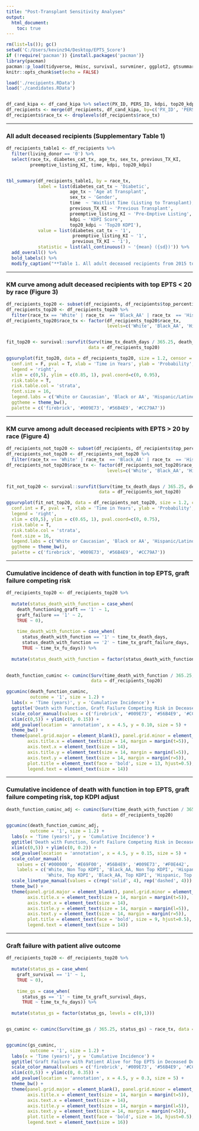 ---
title: "Post-Transplant Sensitivity Analyses"
output: 
  html_document:
    toc: true
---

<!-- All adult deceased recipients (Line 38) -->
<!-- KM curve among adult deceased recipients with EPTS < 20 by race (Line 67) -->
<!-- KM curve among adult deceased recipients with EPTS > 20 by race (Line 94) -->
<!-- Cumulative incidence of death with function in top EPTS, graft failure competing risk (Line 124) -->
<!-- Cumulative incidence of death with function in top EPTS, graft failure competing risk, top KDPI adjust (Line 164) -->
<!-- Graft failure with patient alive outcome (Line 192)  -->



```{r, include=F, warning=F, echo=F, message=F, comment=NA}
rm(list=ls()); gc()
setwd('C:/Users/kevinz94/Desktop/EPTS_Score')
if (!require('pacman')) {install.packages('pacman')}
library(pacman)
pacman::p_load(tidyverse, Hmisc, survival, survminer, ggplot2, gtsummary, knitr, kableExtra, tidycmprsk, ggsurvfit)
knitr::opts_chunk$set(echo = FALSE)

load('./recipients.RData')
load('./candidates.RData')


df_cand_kipa <- df_cand_kipa %>% select(PX_ID, PERS_ID, kdpi, top20_kdpi, top_percentile_epts, time)
df_recipients <- merge(df_recipients, df_cand_kipa, by=c('PX_ID', 'PERS_ID'), all.x=T, all.y=F)
df_recipients$race_tx <- droplevels(df_recipients$race_tx)
```

-----------------

### All adult deceased recipients (Supplementary Table 1)
```{r, warning=F, echo=F, comment=NA, message=F, fig.align='center', fig.width=9}
df_recipients_table1 <- df_recipients %>%
  filter(living_donor == '0') %>%
  select(race_tx, diabetes_cat_tx, age_tx, sex_tx, previous_TX_KI, 
         preemptive_listing_KI, time, kdpi, top20_kdpi)


tbl_summary(df_recipients_table1, by = race_tx,
            label = list(diabetes_cat_tx ~ 'Diabetic', 
                        age_tx ~ 'Age at Transplant',
                        sex_tx ~ 'Gender',
                        time  ~ 'Waitlist Time (Listing to Transplant), Days', 
                        previous_TX_KI ~ 'Previous Transplant',
                        preemptive_listing_KI ~ 'Pre-Emptive Listing',                        
                        kdpi ~ 'KDPI Score',
                        top20_kdpi ~ 'Top20 KDPI'),
            value = list(diabetes_cat_tx ~ '1',
                         preemptive_listing_KI ~ '1',
                         previous_TX_KI ~ '1'),
            statistic = list(all_continuous() ~ '{mean} ({sd})')) %>% 
  add_overall() %>%
  bold_labels() %>%
  modify_caption("**Table 1. All adult deceased recipients from 2015 to 2020**") 
```


-----------------

### KM curve among adult deceased recipients with top EPTS < 20 by race (Figure 3)
```{r, warning=F, echo=F, comment=NA, message=F, fig.align='center', fig.height=9, fig.width=9}
df_recipients_top20 <- subset(df_recipients, df_recipients$top_percentile_epts == '1' & df_recipients$living_donor == '0')
df_recipients_top20 <- df_recipients_top20 %>%
  filter(race_tx == 'White' | race_tx  == 'Black_AA' | race_tx  == 'Hispanic' | race_tx  == 'Asian')
df_recipients_top20$race_tx <- factor(df_recipients_top20$race_tx, 
                                      levels=c('White', 'Black_AA', 'Hispanic', 'Asian'))


fit_top20 <- survival::survfit(Surv(time_tx_death_days / 365.25, death_functioning_graft) ~ race_tx, 
                               data = df_recipients_top20)

ggsurvplot(fit_top20, data = df_recipients_top20, size = 1.2, censor = F,
  conf.int = F, pval = T, xlab = 'Time in Years', ylab = 'Probability', 
  legend = 'right',
  xlim = c(0,5), ylim = c(0.85, 1), pval.coord=c(0, 0.95), 
  risk.table = T,        
  risk.table.col = 'strata',
  font.size = 16,
  legend.labs = c('White or Caucasian', 'Black or AA', 'Hispanic/Latino', 'Asian'),   
  ggtheme = theme_bw(),
  palette = c('firebrick', '#009E73', '#56B4E9', '#CC79A7'))
```


-----------------

### KM curve among adult deceased recipients with EPTS > 20 by race (Figure 4)
```{r, warning=F, echo=F, comment=NA, message=F, fig.align='center', fig.height=10, fig.width=10}
df_recipients_not_top20 <- subset(df_recipients, df_recipients$top_percentile_epts == '0' & df_recipients$living_donor == '0')
df_recipients_not_top20 <- df_recipients_not_top20 %>%
  filter(race_tx == 'White' | race_tx  == 'Black_AA' | race_tx  == 'Hispanic' | race_tx  == 'Asian')
df_recipients_not_top20$race_tx <- factor(df_recipients_not_top20$race_tx, 
                                      levels=c('White', 'Black_AA', 'Hispanic', 'Asian'))


fit_not_top20 <- survival::survfit(Surv(time_tx_death_days / 365.25, death_functioning_graft) ~ race_tx, 
                                   data = df_recipients_not_top20)

ggsurvplot(fit_not_top20, data = df_recipients_not_top20, size = 1.2, censor = F,
  conf.int = F, pval = T, xlab = 'Time in Years', ylab = 'Probability', 
  legend = 'right',
  xlim = c(0,5), ylim = c(0.65, 1), pval.coord=c(0, 0.75), 
  risk.table = T,        
  risk.table.col = 'strata',
  font.size = 16,
  legend.labs = c('White or Caucasian', 'Black or AA', 'Hispanic/Latino', 'Asian'),   
  ggtheme = theme_bw(),
  palette = c('firebrick', '#009E73', '#56B4E9', '#CC79A7'))
```

<!-- -->
<!-- -->
<!-- -->

-----------------

### Cumulative incidence of death with function in top EPTS, graft failure competing risk
```{r, warning=F, echo=F, comment=NA, message=F, fig.align='center', fig.width=9, fig.height=9, results='hide'}
df_recipients_top20 <- df_recipients_top20 %>%
  
  mutate(status_death_with_function = case_when(
    death_functioning_graft == '1' ~ 1,
    graft_failure == '1' ~ 2,
    TRUE ~ 0),
    
    time_death_with_function = case_when(
      status_death_with_function == '1' ~ time_tx_death_days,
      status_death_with_function == '2' ~ time_tx_graft_failure_days,
      TRUE ~ time_tx_fu_days)) %>%
  
  mutate(status_death_with_function = factor(status_death_with_function, levels = c(0,1,2)))
  

death_function_cuminc <- cuminc(Surv(time_death_with_function / 365.25, status_death_with_function) ~ race_tx, 
                                data = df_recipients_top20) 

ggcuminc(death_function_cuminc, 
         outcome = '1', size = 1.2) + 
  labs(x = 'Time (years)', y = 'Cumulative Incidence') +
  ggtitle('Death with Function, Graft Failure Competing Risk in Deceased Donors, Top EPTS') +
  scale_color_manual(values = c('firebrick', '#009E73', '#56B4E9', '#CC79A7')) +
  xlim(c(0,5)) + ylim(c(0, 0.15)) +
  add_pvalue(location = 'annotation', x = 4.5, y = 0.10, size = 5) +
  theme_bw() + 
  theme(panel.grid.major = element_blank(), panel.grid.minor = element_blank(),
        axis.title.x = element_text(size = 14, margin = margin(t=5)), 
        axis.text.x = element_text(size = 14),
        axis.title.y = element_text(size = 14, margin = margin(l=5)),
        axis.text.y = element_text(size = 14, margin = margin(r=5)),
        plot.title = element_text(face = 'bold', size = 13, hjust=0.5),
        legend.text = element_text(size = 14)) 
```


-----------------

### Cumulative incidence of death with function in top EPTS, graft failure competing risk, top KDPI adjust
```{r, warning=F, echo=F, comment=NA, message=F, fig.align='center', fig.width=9, fig.height=9, results='hide'}
death_function_cuminc_adj <- cuminc(Surv(time_death_with_function / 365.25, status_death_with_function) ~ race_tx + top20_kdpi, 
                                    data = df_recipients_top20) 

ggcuminc(death_function_cuminc_adj, 
         outcome = '1', size = 1.2) + 
  labs(x = 'Time (years)', y = 'Cumulative Incidence') +
  ggtitle('Death with Function, Graft Failure Competing Risk in Deceased Donors, Top EPTS, Adj. Top KDPI') +
  xlim(c(0,5)) + ylim(c(0, 0.2)) +
  add_pvalue(location = 'annotation', x = 4.5, y = 0.15, size = 5) +
  scale_color_manual(
    values = c('#000000', '#E69F00', '#56B4E9', '#009E73', '#F0E442', '#0072B2', '#D55E00', '#CC79A7'),
    labels = c('White, Non Top KDPI', 'Black_AA, Non Top KDPI', 'Hispanic, Non Top KDPI', 'Asian, Non Top KDPI',
               'White, Top KDPI', 'Black_AA, Top KDPI', 'Hispanic, Top KDPI', 'Asian, Top KDPI')) +
  scale_linetype_manual(values = c(rep('solid', 4), rep('dashed', 4))) +
  theme_bw() + 
  theme(panel.grid.major = element_blank(), panel.grid.minor = element_blank(),
        axis.title.x = element_text(size = 14, margin = margin(t=5)), 
        axis.text.x = element_text(size = 14),
        axis.title.y = element_text(size = 14, margin = margin(l=5)),
        axis.text.y = element_text(size = 14, margin = margin(r=5)),
        plot.title = element_text(face = 'bold', size = 9, hjust=0.5),
        legend.text = element_text(size = 14)) 
```


-----------------

### Graft failure with patient alive outcome
```{r, warning=F, echo=F, comment=NA, message=F, fig.align='center', fig.width=9, fig.height=9, results='hide'}
df_recipients_top20 <- df_recipients_top20 %>%
  
  mutate(status_gs = case_when(
    graft_survival == '1' ~ 1,
    TRUE ~ 0),
    
    time_gs = case_when(
      status_gs == '1' ~ time_tx_graft_survival_days,
      TRUE ~ time_tx_fu_days)) %>%
  
  mutate(status_gs = factor(status_gs, levels = c(0,1)))


gs_cuminc <- cuminc(Surv(time_gs / 365.25, status_gs) ~ race_tx, data = df_recipients_top20)  


ggcuminc(gs_cuminc, 
         outcome = '1', size = 1.2) + 
  labs(x = 'Time (years)', y = 'Cumulative Incidence') +
  ggtitle('Graft Failure with Patient Alive for Top EPTS in Deceased Donors') +
  scale_color_manual(values = c('firebrick', '#009E73', '#56B4E9', '#CC79A7')) +
  xlim(c(0,5)) + ylim(c(0, 0.35)) +
  add_pvalue(location = 'annotation', x = 4.5, y = 0.3, size = 5) +
  theme_bw() + 
  theme(panel.grid.major = element_blank(), panel.grid.minor = element_blank(),
        axis.title.x = element_text(size = 14, margin = margin(t=5)), 
        axis.text.x = element_text(size = 14),
        axis.title.y = element_text(size = 14, margin = margin(l=5)),
        axis.text.y = element_text(size = 14, margin = margin(r=5)),
        plot.title = element_text(face = 'bold', size = 16, hjust=0.5),
        legend.text = element_text(size = 16)) 
```
